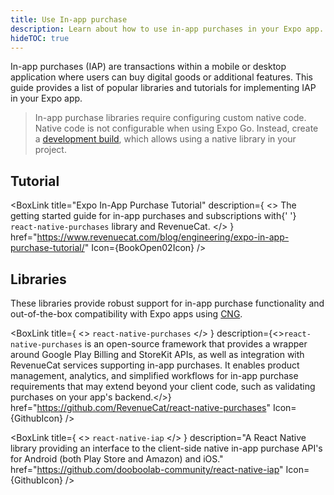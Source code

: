 ```yaml
---
title: Use In-app purchase
description: Learn about how to use in-app purchases in your Expo app.
hideTOC: true
---
```



In-app purchases (IAP) are transactions within a mobile or desktop application where users can buy digital goods or additional features. This guide provides a list of popular libraries and tutorials for implementing IAP in your Expo app.

> In-app purchase libraries require configuring custom native code. Native code is not configurable when using Expo Go. Instead, create a [development build](/develop/development-builds/introduction/), which allows using a native library in your project.

## Tutorial

<BoxLink
  title="Expo In-App Purchase Tutorial"
  description={
    <>
      The getting started guide for in-app purchases and subscriptions with{' '}
      <CODE>react-native-purchases</CODE> library and RevenueCat.
    </>
  }
  href="https://www.revenuecat.com/blog/engineering/expo-in-app-purchase-tutorial/"
  Icon={BookOpen02Icon}
/>

## Libraries

These libraries provide robust support for in-app purchase functionality and out-of-the-box compatibility with Expo apps using [CNG](workflow/continuous-native-generation/).

<BoxLink
  title={
    <>
      <CODE>react-native-purchases</CODE>
    </>
  }
  description={<><CODE>react-native-purchases</CODE> is an open-source framework that provides a wrapper around Google Play Billing and StoreKit APIs, as well as integration with RevenueCat services supporting in-app purchases. It enables product management, analytics, and simplified workflows for in-app purchase requirements that may extend beyond your client code, such as validating purchases on your app's backend.</>}
  href="https://github.com/RevenueCat/react-native-purchases"
  Icon={GithubIcon}
/>

<BoxLink
  title={
    <>
      <CODE>react-native-iap</CODE>
    </>
  }
  description="A React Native library providing an interface to the client-side native in-app purchase API's for Android (both Play Store and Amazon) and iOS."
  href="https://github.com/dooboolab-community/react-native-iap"
  Icon={GithubIcon}
/>
